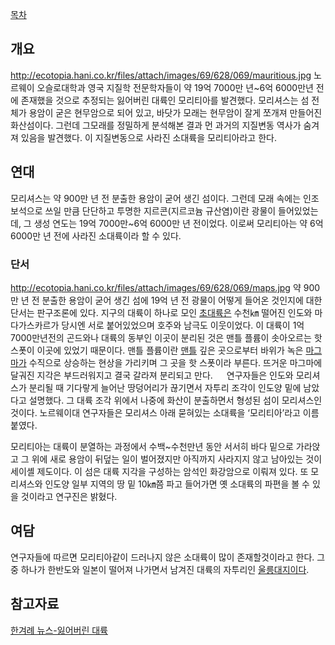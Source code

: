 [[목차]]
== 개요 ==
http://ecotopia.hani.co.kr/files/attach/images/69/628/069/mauritious.jpg
노르웨이 오슬로대학과 영국 지질학 전문학자들이 약 19억 7000만 년~6억 6000만년 전에 존재했을 것으로 추정되는 잃어버린 대륙인 모리티아를 발견했다.
모리셔스는 섬 전체가 용암이 굳은 현무암으로 되어 있고, 바닷가 모래는 현무암이 잘게 쪼개져 만들어진 화산섬이다. 그런데 그모래를 정밀하게 분석해본 결과 먼 과거의 지질변동 역사가 숨겨져 있음을 발견했다. 이 지질변동으로 사라진 소대륙을 모리티아라고 한다.

== 연대 ==
모리셔스는 약 900만 년 전 분출한 용암이 굳어 생긴 섬이다. 그런데 모래 속에는 인조보석으로 쓰일 만큼 단단하고 투명한 지르콘(지르코늄 규산염)이란 광물이 들어있었는데, 그 생성 연도는 19억 7000만~6억 6000만 년 전이었다. 이로써 모리티아는 약 6억 6000만 년 전에 사라진 소대륙이라 할 수 있다.
=== 단서 ===
http://ecotopia.hani.co.kr/files/attach/images/69/628/069/maps.jpg
약 900만 년 전 분출한 용암이 굳어 생긴 섬에 19억 년 전 광물이 어떻게 들어온 것인지에 대한 단서는 판구조론에 있다. 지구의 대륙이 하나로 모인 [[초대륙]]은 수천㎞ 떨어진 인도와 마다가스카르가 당시엔 서로 붙어있었으며 호주와 남극도 이웃이었다.
이 대륙이 1억 7000만년전의 곤드와나 대륙의 동부인 이곳이 분리된 것은 맨틀 플륨이 솟아오르는 핫 스폿이 이곳에 있었기 때문이다. 맨틀 플륨이란 [[맨틀]] 깊은 곳으로부터 바위가 녹은 [[마그마]]가 수직으로 상승하는 현상을 가리키며 그 곳을 핫 스폿이라 부른다. 뜨거운 마그마에 달궈진 지각은 부드러워지고 결국 갈라져 분리되고 만다.
　
연구자들은 인도와 모리셔스가 분리될 때 기다랗게 늘어난 땅덩어리가 끊기면서 자투리 조각이 인도양 밑에 남았다고 설명했다. 그 대륙 조각 위에서 나중에 화산이 분출하면서 형성된 섬이 모리셔스인 것이다. 노르웨이대 연구자들은 모리셔스 아래 묻혀있는 소대륙을 ‘모리티아’라고 이름붙였다.
 
모리티아는 대륙이 분열하는 과정에서 수백~수천만년 동안 서서히 바다 밑으로 가라앉고 그 위에 새로 용암이 뒤덮는 일이 벌어졌지만 아직까지 사라지지 않고 남아있는 것이 세이셸 제도이다. 이 섬은 대륙 지각을 구성하는 암석인 화강암으로 이뤄져 있다. 또 모리셔스와 인도양 일부 지역의 땅 밑 10㎞쯤 파고 들어가면 옛 소대륙의 파편을 볼 수 있을 것이라고 연구진은 밝혔다.

== 여담 ==
연구자들에 따르면 모리티아같이 드러나지 않은 소대륙이 많이 존재할것이라고 한다. 그중 하나가 한반도와 일본이 떨어져 나가면서 남겨진 대륙의 자투리인 [[울릉대지]]이다.

== 참고자료 ==
[http://ecotopia.hani.co.kr/media/69628 한겨례 뉴스-잃어버린 대륙]
